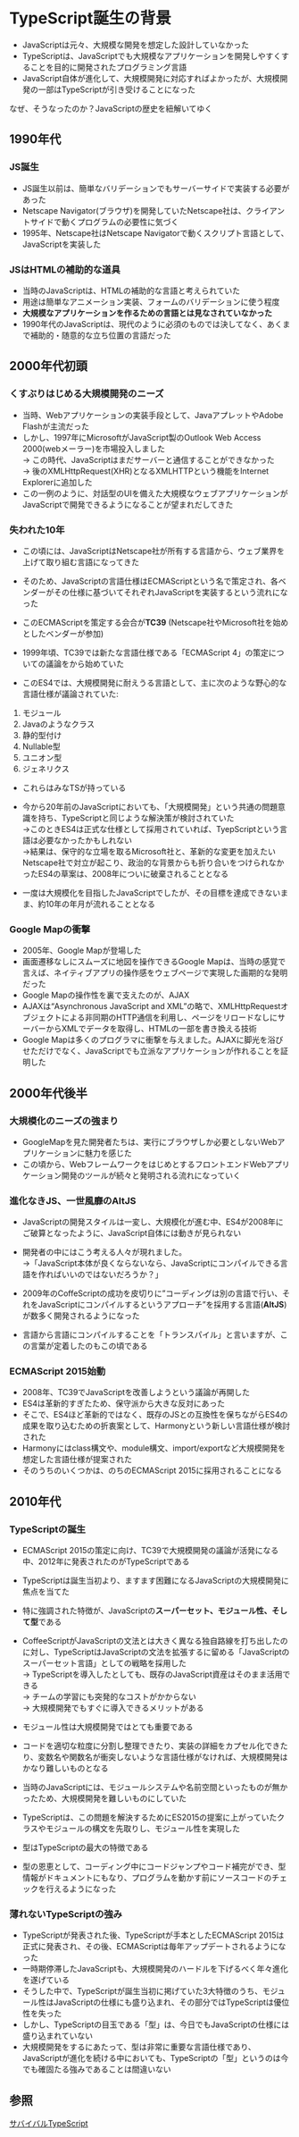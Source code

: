 # TypeScript誕生の背景

- JavaScriptは元々、大規模な開発を想定した設計していなかった
- TypeScriptは、JavaScriptでも大規模なアプリケーションを開発しやすくすることを目的に開発されたプログラミング言語
- JavaScript自体が進化して、大規模開発に対応すればよかったが、大規模開発の一部はTypeScriptが引き受けることになった

なぜ、そうなったのか？JavaScriptの歴史を紐解いてゆく

## 1990年代
### JS誕生
- JS誕生以前は、簡単なバリデーションでもサーバーサイドで実装する必要があった
- Netscape Navigator(ブラウザ)を開発していたNetscape社は、クライアントサイドで動くプログラムの必要性に気づく
- 1995年、Netscape社はNetscape Navigatorで動くスクリプト言語として、JavaScriptを実装した

### JSはHTMLの補助的な道具
- 当時のJavaScriptは、HTMLの補助的な言語と考えられていた
- 用途は簡単なアニメーション実装、フォームのバリデーションに使う程度
- **大規模なアプリケーションを作るための言語とは見なされていなかった**
- 1990年代のJavaScriptは、現代のように必須のものでは決してなく、あくまで補助的・随意的な立ち位置の言語だった

## 2000年代初頭
### くすぶりはじめる大規模開発のニーズ
- 当時、Webアプリケーションの実装手段として、JavaアプレットやAdobe Flashが主流だった
- しかし、1997年にMicrosoftがJavaScript製のOutlook Web Access 2000(webメーラー)を市場投入しました
<br/> → この時代、JavaScriptはまだサーバーと通信することができなかった
<br/> → 後のXMLHttpRequest(XHR)となるXMLHTTPという機能をInternet Explorerに追加した
- この一例のように、対話型のUIを備えた大規模なウェブアプリケーションがJavaScriptで開発できるようになることが望まれだしてきた

### 失われた10年
- この頃には、JavaScriptはNetscape社が所有する言語から、ウェブ業界を上げて取り組む言語になってきた
- そのため、JavaScriptの言語仕様はECMAScriptという名で策定され、各ベンダーがその仕様に基づいてそれぞれJavaScriptを実装するという流れになった
- このECMAScriptを策定する会合が**TC39** (Netscape社やMicrosoft社を始めとしたベンダーが参加)

- 1999年頃、TC39では新たな言語仕様である「ECMAScript 4」の策定についての議論をから始めていた
- このES4では、大規模開発に耐えうる言語として、主に次のような野心的な言語仕様が議論されていた:

1. モジュール
2. Javaのようなクラス
3. 静的型付け
4. Nullable型
5. ユニオン型
6. ジェネリクス

- これらはみなTSが持っている
- 今から20年前のJavaScriptにおいても、「大規模開発」という共通の問題意識を持ち、TypeScriptと同じような解決策が検討されていた
<br/>→このときES4は正式な仕様として採用されていれば、TyepScriptという言語は必要なかったかもしれない
<br/>→結果は、保守的な立場を取るMicrosoft社と、革新的な変更を加えたいNetscape社で対立が起こり、政治的な背景からも折り合いをつけられなかったES4の草案は、2008年についに破棄されることとなる

- 一度は大規模化を目指したJavaScriptでしたが、その目標を達成できないまま、約10年の年月が流れることとなる

### Google Mapの衝撃
- 2005年、Google Mapが登場した
- 画面遷移なしにスムーズに地図を操作できるGoogle Mapは、当時の感覚で言えば、ネイティブアプリの操作感をウェブページで実現した画期的な発明だった
- Google Mapの操作性を裏で支えたのが、AJAX
- AJAXは“Asynchronous JavaScript and XML”の略で、XMLHttpRequestオブジェクトによる非同期のHTTP通信を利用し、ページをリロードなしにサーバーからXMLでデータを取得し、HTMLの一部を書き換える技術
- Google Mapは多くのプログラマに衝撃を与えました。AJAXに脚光を浴びせただけでなく、JavaScriptでも立派なアプリケーションが作れることを証明した

## 2000年代後半
### 大規模化のニーズの強まり
- GoogleMapを見た開発者たちは、実行にブラウザしか必要としないWebアプリケーションに魅力を感じた
- この頃から、WebフレームワークをはじめとするフロントエンドWebアプリケーション開発のツールが続々と発明される流れになっていく

### 進化なきJS、一世風靡のAltJS
- JavaScriptの開発スタイルは一変し、大規模化が進む中、ES4が2008年にご破算となったように、JavaScript自体には動きが見られない
- 開発者の中にはこう考える人々が現れました。
<br/> →「JavaScript本体が良くならないなら、JavaScriptにコンパイルできる言語を作ればいいのではないだろうか？」

- 2009年のCoffeScriptの成功を皮切りに”コーディングは別の言語で行い、それをJavaScriptにコンパイルするというアプローチ”を採用する言語(**AltJS**)が数多く開発されるようになった
- 言語から言語にコンパイルすることを「トランスパイル」と言いますが、この言葉が定着したのもこの頃である

### ECMAScript 2015始動
- 2008年、TC39でJavaScriptを改善しようという議論が再開した
- ES4は革新的すぎたため、保守派から大きな反対にあった
- そこで、ES4ほど革新的ではなく、既存のJSとの互換性を保ちながらES4の成果を取り込むための折衷案として、Harmonyという新しい言語仕様が検討された
- Harmonyにはclass構文や、module構文、import/exportなど大規模開発を想定した言語仕様が提案された
- そのうちのいくつかは、のちのECMAScript 2015に採用されることになる

## 2010年代
### TypeScriptの誕生
- ECMAScript 2015の策定に向け、TC39で大規模開発の議論が活発になる中、2012年に発表されたのがTypeScriptである
- TypeScriptは誕生当初より、ますます困難になるJavaScriptの大規模開発に焦点を当てた
- 特に強調された特徴が、JavaScriptの**スーパーセット、モジュール性、そして型**である

- CoffeeScriptがJavaScriptの文法とは大きく異なる独自路線を打ち出したのに対し、TypeScriptはJavaScriptの文法を拡張するに留める「JavaScriptのスーパーセット言語」としての戦略を採用した
<br/>→ TypeScriptを導入したとしても、既存のJavaScript資産はそのまま活用できる
<br/>→ チームの学習にも突発的なコストがかからない
<br/>→ 大規模開発でもすぐに導入できるメリットがある

- モジュール性は大規模開発ではとても重要である
- コードを適切な粒度に分割し整理できたり、実装の詳細をカプセル化できたり、変数名や関数名が衝突しないような言語仕様がなければ、大規模開発はかなり難しいものとなる
- 当時のJavaScriptには、モジュールシステムや名前空間といったものが無かったため、大規模開発を難しいものにしていた
- TypeScriptは、この問題を解決するためにES2015の提案に上がっていたクラスやモジュールの構文を先取りし、モジュール性を実現した

- 型はTypeScriptの最大の特徴である
- 型の恩恵として、コーディング中にコードジャンプやコード補完ができ、型情報がドキュメントにもなり、プログラムを動かす前にソースコードのチェックを行えるようになった

### 薄れないTypeScriptの強み
- TypeScriptが発表された後、TypeScriptが手本としたECMAScript 2015は正式に発表され、その後、ECMAScriptは毎年アップデートされるようになった
- 一時期停滞したJavaScriptも、大規模開発のハードルを下げるべく年々進化を遂げている
- そうした中で、TypeScriptが誕生当初に掲げていた3大特徴のうち、モジュール性はJavaScriptの仕様にも盛り込まれ、その部分ではTypeScriptは優位性を失った
- しかし、TypeScriptの目玉である「型」は、今日でもJavaScriptの仕様には盛り込まれていない
- 大規模開発をするにあたって、型は非常に重要な言語仕様であり、JavaScriptが進化を続ける中においても、TypeScriptの「型」というのは今でも確固たる強みであることは間違いない


## 参照
[サバイバルTypeScript](https://typescriptbook.jp/overview/before-typescript)